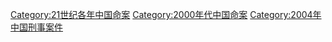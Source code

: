 [[Category:21世纪各年中国命案|Category:21世纪各年中国命案]]
[[Category:2000年代中国命案|Category:2000年代中国命案]]
[[Category:2004年中国刑事案件|Category:2004年中国刑事案件]]